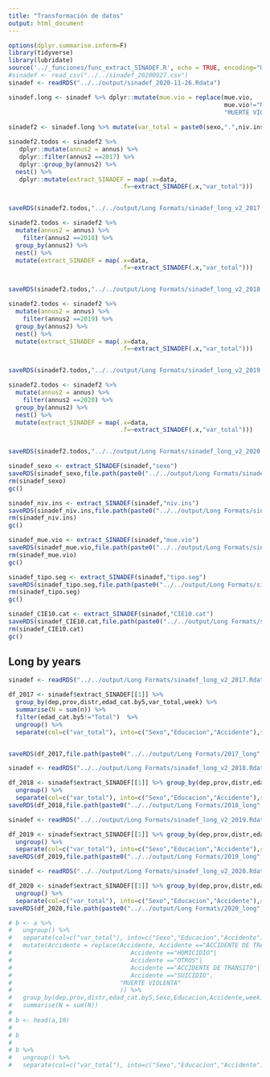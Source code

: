 ```yaml
---
title: "Transformación de datos"
output: html_document
---
```


```r
options(dplyr.summarise.inform=F) 
library(tidyverse)
library(lubridate)
source('../_funciones/func_extract_SINADEF.R', echo = TRUE, encoding="UTF-8")
#sinadef <- read_csv("../../sinadef_20200927.csv")
sinadef <- readRDS("../../output/sinadef_2020-11-26.Rdata")
```




```r
sinadef.long <- sinadef %>% dplyr::mutate(mue.vio = replace(mue.vio,
                                                            mue.vio!="NO REGISTRO/NA",
                                                            "MUERTE VIOLENTA"))
  
sinadef2 <- sinadef.long %>% mutate(var_total = paste0(sexo,".",niv.ins,".",mue.vio) )

sinadef2.todos <- sinadef2 %>%
   dplyr::mutate(annus2 = annus) %>%
   dplyr::filter(annus2 ==2017) %>%
   dplyr::group_by(annus2) %>%
  nest() %>%
   dplyr::mutate(extract_SINADEF = map(.x=data, 
                               .f=~extract_SINADEF(.x,"var_total")))


saveRDS(sinadef2.todos,"../../output/Long Formats/sinadef_long_v2_2017.Rdata")

sinadef2.todos <- sinadef2 %>%
  mutate(annus2 = annus) %>%
    filter(annus2 ==2018) %>%
  group_by(annus2) %>%
  nest() %>%
  mutate(extract_SINADEF = map(.x=data, 
                               .f=~extract_SINADEF(.x,"var_total")))


saveRDS(sinadef2.todos,"../../output/Long Formats/sinadef_long_v2_2018.Rdata")

sinadef2.todos <- sinadef2 %>%
  mutate(annus2 = annus) %>%
    filter(annus2 ==2019) %>%
  group_by(annus2) %>%
  nest() %>%
  mutate(extract_SINADEF = map(.x=data, 
                               .f=~extract_SINADEF(.x,"var_total")))


saveRDS(sinadef2.todos,"../../output/Long Formats/sinadef_long_v2_2019.Rdata")

sinadef2.todos <- sinadef2 %>%
  mutate(annus2 = annus) %>%
    filter(annus2 ==2020) %>%
  group_by(annus2) %>%
  nest() %>%
  mutate(extract_SINADEF = map(.x=data, 
                               .f=~extract_SINADEF(.x,"var_total")))


saveRDS(sinadef2.todos,"../../output/Long Formats/sinadef_long_v2_2020.Rdata")
```

```r
sinadef_sexo <- extract_SINADEF(sinadef,"sexo")
saveRDS(sinadef_sexo,file.path(paste0("../../output/Long Formats/sinadef_longBySex_",max(sinadef$fecha),".Rdata")))
rm(sinadef_sexo)
gc()
```

```r
sinadef_niv.ins <- extract_SINADEF(sinadef,"niv.ins")
saveRDS(sinadef_niv.ins,file.path(paste0("../../output/Long Formats/sinadef_longByNivIns_",max(sinadef$fecha),".Rdata")))
rm(sinadef_niv.ins)
gc()
```

```r
sinadef_mue.vio <- extract_SINADEF(sinadef,"mue.vio")
saveRDS(sinadef_mue.vio,file.path(paste0("../../output/Long Formats/sinadef_longByMueVio_",max(sinadef$fecha),".Rdata")))
rm(sinadef_mue.vio)
gc()
```

```r
sinadef_tipo.seg <- extract_SINADEF(sinadef,"tipo.seg")
saveRDS(sinadef_tipo.seg,file.path(paste0("../../output/Long Formats/sinadef_longByTipoSeg_",max(sinadef$fecha),".Rdata")))
rm(sinadef_tipo.seg)
gc()
```

```r
sinadef_CIE10.cat <- extract_SINADEF(sinadef,"CIE10.cat")
saveRDS(sinadef_CIE10.cat,file.path(paste0("../../output/Long Formats/sinadef_longByCIE10cat_",max(sinadef$fecha),".Rdata")))
rm(sinadef_CIE10.cat)
gc()
```

## Long by years

```r
sinadef <- readRDS("../../output/Long Formats/sinadef_long_v2_2017.Rdata")

df_2017 <- sinadef$extract_SINADEF[[1]] %>% 
  group_by(dep,prov,distr,edad_cat.by5,var_total,week) %>% 
  summarise(N = sum(n)) %>% 
  filter(edad_cat.by5!="Total")  %>% 
  ungroup() %>%
  separate(col=c("var_total"), into=c("Sexo","Educacion","Accidente"),sep="[.]")


saveRDS(df_2017,file.path(paste0("../../output/Long Formats/2017_long",".Rdata")))
```

```r
sinadef <- readRDS("../../output/Long Formats/sinadef_long_v2_2018.Rdata")

df_2018 <- sinadef$extract_SINADEF[[1]] %>% group_by(dep,prov,distr,edad_cat.by5,var_total,week) %>% summarise(N = sum(n)) %>% filter(edad_cat.by5!="Total")  %>% 
  ungroup() %>%
  separate(col=c("var_total"), into=c("Sexo","Educacion","Accidente"),sep="[.]")
saveRDS(df_2018,file.path(paste0("../../output/Long Formats/2018_long",".Rdata")))
```

```r
sinadef <- readRDS("../../output/Long Formats/sinadef_long_v2_2019.Rdata")

df_2019 <- sinadef$extract_SINADEF[[1]] %>% group_by(dep,prov,distr,edad_cat.by5,var_total,week) %>% summarise(N = sum(n)) %>% filter(edad_cat.by5!="Total")  %>% 
  ungroup() %>%
  separate(col=c("var_total"), into=c("Sexo","Educacion","Accidente"),sep="[.]")
saveRDS(df_2019,file.path(paste0("../../output/Long Formats/2019_long",".Rdata")))
```

```r
sinadef <- readRDS("../../output/Long Formats/sinadef_long_v2_2020.Rdata")

df_2020 <- sinadef$extract_SINADEF[[1]] %>% group_by(dep,prov,distr,edad_cat.by5,var_total,week) %>% summarise(N = sum(n)) %>% filter(edad_cat.by5!="Total")  %>% 
  ungroup() %>%
  separate(col=c("var_total"), into=c("Sexo","Educacion","Accidente"),sep="[.]")
saveRDS(df_2020,file.path(paste0("../../output/Long Formats/2020_long",".Rdata")))
```






```r
# b <- a %>% 
#   ungroup() %>%
#   separate(col=c("var_total"), into=c("Sexo","Educacion","Accidente"),sep="[.]") %>%
#   mutate(Accidente = replace(Accidente, Accidente =="ACCIDENTE DE TRABAJO" |
#                                 Accidente =="HOMICIDIO"|
#                                 Accidente =="OTROS"|
#                                 Accidente =="ACCIDENTE DE TRANSITO"|
#                                 Accidente =="SUICIDIO",
#                              "MUERTE VIOLENTA"
#                              )) %>%
#   group_by(dep,prov,distr,edad_cat.by5,Sexo,Educacion,Accidente,week)%>% 
#   summarise(N = sum(N))
# 
# b <- head(a,10)
# 
# b
# 
# b %>% 
#   ungroup() %>%
#   separate(col=c("var_total"), into=c("Sexo","Educacion","Accidente"),sep="[.]")

```

